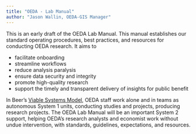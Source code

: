 ```yaml
---
title: "OEDA - Lab Manual"
author: "Jason Wallin, OEDA-GIS Manager"
---
```


This is an early draft of the OEDA Lab Manual. This manual establishes our standard operating procedures, best practices, and resources for conducting OEDA research. It aims to

* facilitate onboarding
* streamline workflows
* reduce analysis paralysis
* ensure data security and integrity
* promote high-quality research
* support the timely and transparent delivery of insights for public benefit

In Beer's [Viable Systems Model](https://en.wikipedia.org/wiki/Viable_system_model),  OEDA staff work alone and in teams as autonomous System 1 units, conducting studies and projects, producing research projects. The OEDA Lab Manual will be an important System 2 support, helping OEDA's research analysts and economist work without undue intervention, with standards, guidelines, expectations, and resources.